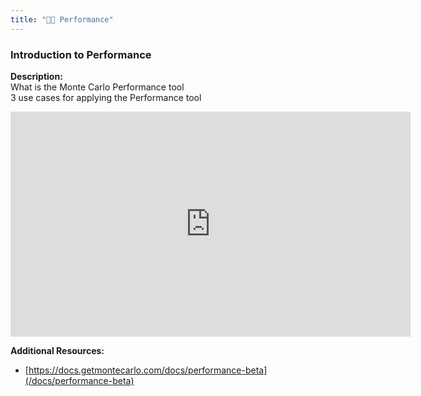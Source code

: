 ```yaml
---
title: "🧑‍🎓 Performance"
---
```


### Introduction to Performance

**Description:**  
What is the Monte Carlo Performance tool  
3 use cases for applying the Performance tool

<iframe title="vimeo-player" src="https://player.vimeo.com/video/869246662?h=f0787304d7" width="640" height="360" frameborder="0"    allowfullscreen></iframe>

**Additional Resources:** 

* [https://docs.getmontecarlo.com/docs/performance-beta](/docs/performance-beta)